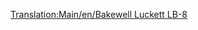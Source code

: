 [[Translation:Main/en/Bakewell Luckett LB-8]]
{{Template:Avion/Fr
|Nom=Bakewell Luckett LB-8
|Image=[[File:en/McDonnellDouglasDC-8.png|Bakewell Luckett LB-8]]
|Coût=36 914 (73 828)
|Vitesse=947 km/h (592 MPH)
|Entretien=6 750 (13 500)
|Conception=1958 
|Vie=23
|Capacité=200 passagers & 30 sacs de courrier
|Description=Le Bakewell Luckett LB-8 est le premier avion à réaction quadrimoteurs rencontré; il a une grande capacité, mais il risque fort de s'écraser sur les petits aéroports, et son coût initial est élevé.
|Réalité=[http://www.wikipedia.org/wiki/fr:Douglas DC-8 McDonnell Douglas DC-8]
}}
